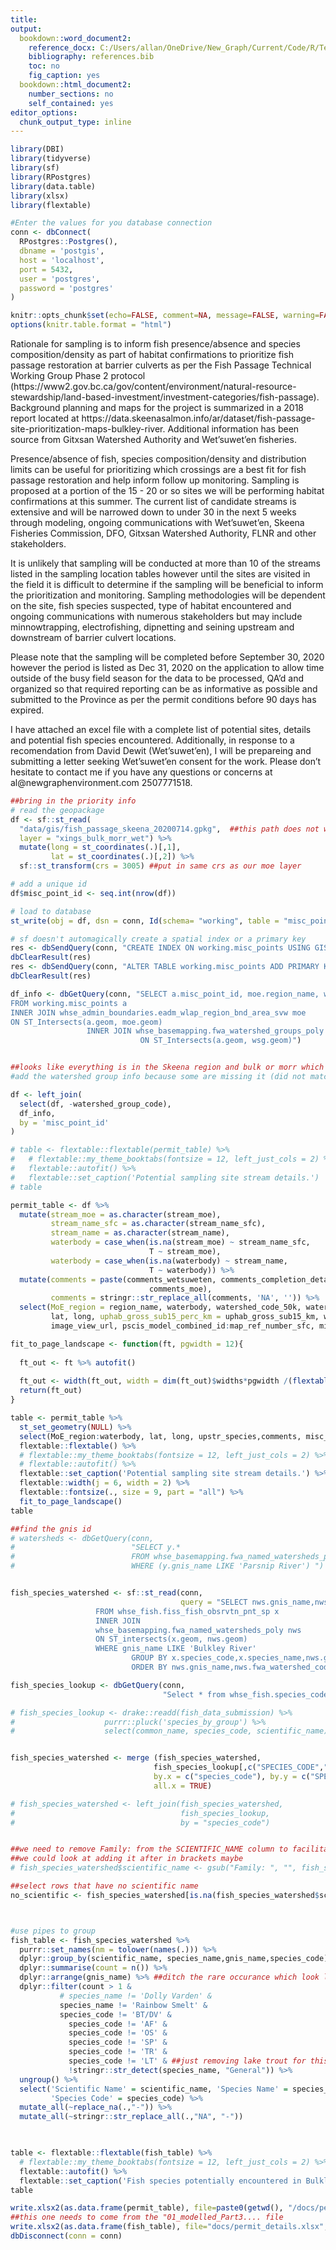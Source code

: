 ```yaml
---
title: 
output:
  bookdown::word_document2:
    reference_docx: C:/Users/allan/OneDrive/New_Graph/Current/Code/R/Templates/RMDTemplates/R/word_template.docx
    bibliography: references.bib
    toc: no
    fig_caption: yes
  bookdown::html_document2:
    number_sections: no
    self_contained: yes
editor_options: 
  chunk_output_type: inline
---
```


```r
library(DBI)
library(tidyverse)
library(sf)
library(RPostgres)
library(data.table)
library(xlsx)
library(flextable)

#Enter the values for you database connection
conn <- dbConnect(
  RPostgres::Postgres(),
  dbname = 'postgis',
  host = 'localhost',
  port = 5432,
  user = 'postgres',
  password = 'postgres'
)

knitr::opts_chunk$set(echo=FALSE, comment=NA, message=FALSE, warning=FALSE, fig.align="center", fig.width = 5.118, fig.height = 3.409)
options(knitr.table.format = "html")


```

Rationale for sampling is to inform fish presence/absence and species composition/density as part of habitat confirmations to prioritize fish passage restoration at barrier culverts as per the Fish Passage Technical Working Group Phase 2 protocol
(https://www2.gov.bc.ca/gov/content/environment/natural-resource-stewardship/land-based-investment/investment-categories/fish-passage). Background planning and maps for the project is summarized in a 2018 report located at https://data.skeenasalmon.info/ar/dataset/fish-passage-site-prioritization-maps-bulkley-river. Additional information has been source from Gitxsan Watershed Authority and Wet'suwet'en fisheries.


Presence/absence of fish, species composition/density and distribution limits can be useful for prioritizing which crossings are a best fit for fish passage restoration and help inform follow up monitoring.  Sampling is proposed at a portion of the 15 - 20 or so sites we will be performing habitat confirmations at this summer.  The current list of candidate streams is extensive and will be narrowed down to under 30 in the next 5 weeks through modeling, ongoing communications with Wet'suwet'en, Skeena Fisheries Commission, DFO, Gitxsan Watershed Authority, FLNR and other stakeholders.


It is unlikely that sampling will be conducted at more than 10 of the streams listed in the sampling location tables however until the sites are visited in the field it is difficult to determine if the sampling will be beneficial to inform the prioritization and monitoring. Sampling methodologies will be dependent on the site, fish species suspected, type of habitat encountered and ongoing communications with numerous stakeholders but may include minnowtrapping, electrofishing, dipnetting and seining upstream and downstream of barrier culvert locations.


Please note that the sampling will be completed before September 30, 2020 however the period is listed as Dec 31, 2020 on the application to allow time outside of the busy field season for the data to be processed, QA'd and organized so that required reporting can be as informative as possible and submitted to the Province as per the permit conditions before 90 days has expired. 

I have attached an excel file with a complete list of potential sites, details and potential fish species encountered. Additionally, in response to a recomendation from David Dewit (Wet'suwet'en), I will be prepareing and submitting a letter seeking Wet’suwet’en consent for the work. Please don't hesitate to contact me if you have any questions or concerns at al@newgraphenvironment.com 2507771518.

```r
##bring in the priority info
# read the geopackage
df <- sf::st_read(
  "data/gis/fish_passage_skeena_20200714.gpkg",  ##this path does not work anymore b/c rmd files ref diff
  layer = "xings_bulk_morr_wet") %>% 
  mutate(long = st_coordinates(.)[,1],
         lat = st_coordinates(.)[,2]) %>% 
  sf::st_transform(crs = 3005) ##put in same crs as our moe layer

# add a unique id
df$misc_point_id <- seq.int(nrow(df))

# load to database
st_write(obj = df, dsn = conn, Id(schema= "working", table = "misc_points"))

# sf doesn't automagically create a spatial index or a primary key
res <- dbSendQuery(conn, "CREATE INDEX ON working.misc_points USING GIST (geom)")
dbClearResult(res)
res <- dbSendQuery(conn, "ALTER TABLE working.misc_points ADD PRIMARY KEY (misc_point_id)")
dbClearResult(res)

df_info <- dbGetQuery(conn, "SELECT a.misc_point_id, moe.region_name, wsg.watershed_group_code
FROM working.misc_points a
INNER JOIN whse_admin_boundaries.eadm_wlap_region_bnd_area_svw moe
ON ST_Intersects(a.geom, moe.geom)
                 INNER JOIN whse_basemapping.fwa_watershed_groups_poly wsg
                             ON ST_Intersects(a.geom, wsg.geom)")


##looks like everything is in the Skeena region and bulk or morr which makes sense.
#add the watershed group info because some are missing it (did not match modeled ids)

df <- left_join(
  select(df, -watershed_group_code),
  df_info,
  by = 'misc_point_id'
)

# table <- flextable::flextable(permit_table) %>%
#   # flextable::my_theme_booktabs(fontsize = 12, left_just_cols = 2) %>%
#   flextable::autofit() %>%
#   flextable::set_caption('Potential sampling site stream details.')
# table
```

```r
permit_table <- df %>% 
  mutate(stream_moe = as.character(stream_moe),
         stream_name_sfc = as.character(stream_name_sfc),
         stream_name = as.character(stream_name),
         waterbody = case_when(is.na(stream_moe) ~ stream_name_sfc,
                               T ~ stream_moe), 
         waterbody = case_when(is.na(waterbody) ~ stream_name,
                               T ~ waterbody)) %>% 
  mutate(comments = paste(comments_wetsuweten, comments_completion_details_sfc,
                               comments_moe),
         comments = stringr::str_replace_all(comments, 'NA', '')) %>% 
  select(MoE_region = region_name, waterbody, watershed_code_50k, watershed_code_20k,
         lat, long, uphab_gross_sub15_perc_km = uphab_gross_sub15_km, watershed_area_ha, upstr_species, comments,
         image_view_url, pscis_model_combined_id:map_ref_number_sfc, misc_point_id)


```

```r

fit_to_page_landscape <- function(ft, pgwidth = 12){
  
  ft_out <- ft %>% autofit()
  
  ft_out <- width(ft_out, width = dim(ft_out)$widths*pgwidth /(flextable_dim(ft_out)$widths))
  return(ft_out)
}

table <- permit_table %>% 
  st_set_geometry(NULL) %>% 
  select(MoE_region:waterbody, lat, long, upstr_species,comments, misc_point_id) %>% 
  flextable::flextable() %>%
  # flextable::my_theme_booktabs(fontsize = 12, left_just_cols = 2) %>%
  # flextable::autofit() %>%
  flextable::set_caption('Potential sampling site stream details.') %>%
  flextable::width(j = 6, width = 2) %>% 
  flextable::fontsize(., size = 9, part = "all") %>% 
  fit_to_page_landscape()
table
```


```r
##find the gnis id
# watersheds <- dbGetQuery(conn,
#                          "SELECT y.* 
#                          FROM whse_basemapping.fwa_named_watersheds_poly y
#                          WHERE (y.gnis_name LIKE 'Parsnip River') ")


fish_species_watershed <- sf::st_read(conn,
                                      query = "SELECT nws.gnis_name,nws.fwa_watershed_code, nws.gnis_id, x.species_code,x.species_name,x.observation_date
                   FROM whse_fish.fiss_fish_obsrvtn_pnt_sp x
                   INNER JOIN 
                   whse_basemapping.fwa_named_watersheds_poly nws
                   ON ST_intersects(x.geom, nws.geom) 
                   WHERE gnis_name LIKE 'Bulkley River'
                           GROUP BY x.species_code,x.species_name,nws.gnis_name,nws.gnis_id,x.observation_date,nws.fwa_watershed_code 
                           ORDER BY nws.gnis_name,nws.fwa_watershed_code,x.species_code")

fish_species_lookup <- dbGetQuery(conn,
                                  "Select * from whse_fish.species_codes_lookup")

# fish_species_lookup <- drake::readd(fish_data_submission) %>% 
#                    purrr::pluck('species_by_group') %>% 
#                    select(common_name, species_code, scientific_name)


fish_species_watershed <- merge (fish_species_watershed,
                                fish_species_lookup[,c("SPECIES_CODE","SCIENTIFIC_NAME")],
                                by.x = c("species_code"), by.y = c("SPECIES_CODE"),
                                all.x = TRUE)

# fish_species_watershed <- left_join(fish_species_watershed,
#                                     fish_species_lookup,
#                                     by = "species_code") 


##we need to remove Family: from the SCIENTIFIC_NAME column to facilitate a nice sort/lookup
##we could look at adding it after in brackets maybe
# fish_species_watershed$scientific_name <- gsub("Family: ", "", fish_species_watershed$scientific_name)

##select rows that have no scientific name 
no_scientific <- fish_species_watershed[is.na(fish_species_watershed$scientific_name),]



#use pipes to group 
fish_table <- fish_species_watershed %>%
  purrr::set_names(nm = tolower(names(.))) %>% 
  dplyr::group_by(scientific_name, species_name,gnis_name,species_code) %>%
  dplyr::summarise(count = n()) %>%
  dplyr::arrange(gnis_name) %>% ##ditch the rare occurance which look like errors
  dplyr::filter(count > 1 & 
           # species_name != 'Dolly Varden' &
           species_name != 'Rainbow Smelt' &
           species_code != 'BT/DV' &
             species_code != 'AF' &
             species_code != 'OS' &
             species_code != 'SP' &
             species_code != 'TR' &
             species_code != 'LT' & ##just removing lake trout for this one
             !stringr::str_detect(species_name, "General")) %>%
  ungroup() %>% 
  select('Scientific Name' = scientific_name, 'Species Name' = species_name,
         'Species Code' = species_code) %>% 
  mutate_all(~replace_na(.,"-")) %>% 
  mutate_all(~stringr::str_replace_all(.,"NA", "-"))
  


table <- flextable::flextable(fish_table) %>%
  # flextable::my_theme_booktabs(fontsize = 12, left_just_cols = 2) %>%
  flextable::autofit() %>%
  flextable::set_caption('Fish species potentially encountered in Bulkley River watershed according to fisheries inventory summary records.')
table

```

```r
write.xlsx2(as.data.frame(permit_table), file=paste0(getwd(), "/docs/permit_details.xlsx"), sheetName="sampling_locations", append=FALSE, row.names=FALSE)
##this one needs to come from the "01_modelled_Part3.... file
write.xlsx2(as.data.frame(fish_table), file="docs/permit_details.xlsx", sheetName="potential_species", append=TRUE, row.names=FALSE)
dbDisconnect(conn = conn)
```

